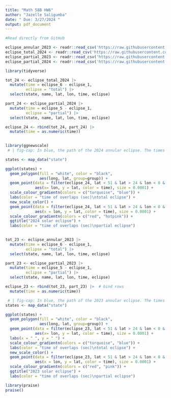 ```yaml
---
title: "Math 58B HW6"
author: "Jazelle Saligumba"
date: " Due: 3/27/2024 "
output: pdf_document
---
```



```r
#Read directly from GitHub

eclipse_annular_2023 <- readr::read_csv('https://raw.githubusercontent.com/rfordatascience/tidytuesday/master/data/2024/2024-04-09/eclipse_annular_2023.csv')
eclipse_total_2024 <- readr::read_csv('https://raw.githubusercontent.com/rfordatascience/tidytuesday/master/data/2024/2024-04-09/eclipse_total_2024.csv')
eclipse_partial_2023 <- readr::read_csv('https://raw.githubusercontent.com/rfordatascience/tidytuesday/master/data/2024/2024-04-09/eclipse_partial_2023.csv')
eclipse_partial_2024 <- readr::read_csv('https://raw.githubusercontent.com/rfordatascience/tidytuesday/master/data/2024/2024-04-09/eclipse_partial_2024.csv')

```

```r
library(tidyverse)
```

```r
tot_24 <- eclipse_total_2024 |> 
  mutate(time = eclipse_6 - eclipse_1,
         eclipse = "total") |> 
  select(state, name, lat, lon, time, eclipse)

part_24 <- eclipse_partial_2024 |> 
  mutate(time = eclipse_5 - eclipse_1,
         eclipse = "partial") |> 
  select(state, name, lat, lon, time, eclipse)

eclipse_24 <- rbind(tot_24, part_24) |> 
  mutate(time = as.numeric(time))
  
```

```r
library(ggnewscale)
 # | fig-cap: In blue, the path of the 2024 annular eclipse. The times represent the difference (in seconds) between when the moon first contacts the sun and when the moon last contacts the sun. 

states <- map_data("state")

ggplot(states) +
  geom_polygon(fill = "white", color = "black",
               aes(long, lat, group=group)) +
  geom_point(data = filter(eclipse_24, lat < 51 & lat > 24 & lon < 0 & eclipse == "total"),
             aes(x= lon, y = lat, color = time), size = 0.0001) +
  scale_colour_gradientn(colors = c("turquoise", "blue")) +
  labs(color = "time of overlaps (sec)\ntotal eclipse") +
  new_scale_color() +
  geom_point(data = filter(eclipse_24, lat < 51 & lat > 24 & lon < 0 & eclipse == "partial"), 
             aes(x = lon, y = lat, color = time), size = 0.0001) +
  scale_colour_gradientn(colors = c("red", "hotpink")) +
  ggtitle("2024 solar eclipse") +
  labs(color = "time of overlaps (sec)\npartial eclipse")
  
```
```r
tot_23 <- eclipse_annular_2023 |> 
  mutate(time = eclipse_6 - eclipse_1,
         eclipse = "total") |> 
  select(state, name, lat, lon, time, eclipse)

part_23 <- eclipse_partial_2023 |> 
  mutate(time = eclipse_5 - eclipse_1,
         eclipse = "partial") |> 
  select(state, name, lat, lon, time, eclipse)

eclipse_23 <- rbind(tot_23, part_23) |>  # bind rows
  mutate(time = as.numeric(time))

```

```r
 # | fig-cap: In blue, the path of the 2023 annular eclipse. The times represent the difference (in seconds) between when the moon first contacts the sun and when the moon last contacts the sun. 
states <- map_data("state")

ggplot(states) +
  geom_polygon(fill = "white", color = "black",
               aes(long, lat, group=group)) +
  geom_point(data = filter(eclipse_23, lat < 51 & lat > 24 & lon < 0 & eclipse == "total"),
             aes(x= lon, y = lat, color = time), size = 0.0001) +
  labs(x = " ", y = " ") +
  scale_colour_gradientn(colors = c("turquoise", "blue")) +
  labs(color = "time of overlaps (sec)\ntotal eclipse") +
  new_scale_color() +
  geom_point(data = filter(eclipse_23, lat < 51 & lat > 24 & lon < 0 & eclipse == "partial"), 
             aes(x = lon, y = lat, color = time), size = 0.0001) +
  scale_colour_gradientn(colors = c("red", "pink")) +
  ggtitle("2023 solar eclipse") +
  labs(color = "time of overlaps (sec)\npartial eclipse")
```

```r
library(praise)
praise()
```

